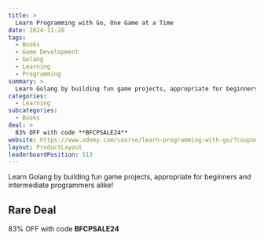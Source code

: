 ```yaml
---
title: >
  Learn Programming with Go, One Game at a Time
date: 2024-11-28
tags:
  - Books
  - Game Development
  - Golang
  - Learning
  - Programming
summary: >
  Learn Golang by building fun game projects, appropriate for beginners and intermediate programmers alike!
categories:
  - Learning
subcategories:
  - Books
deal: >
  83% OFF with code **BFCPSALE24**
website: https://www.udemy.com/course/learn-programming-with-go/?couponCode=BFCPSALE24
layout: ProductLayout
leaderboardPosition: 113
---
```

Learn Golang by building fun game projects, appropriate for beginners and intermediate programmers alike!

## Rare Deal

83% OFF with code **BFCPSALE24**
